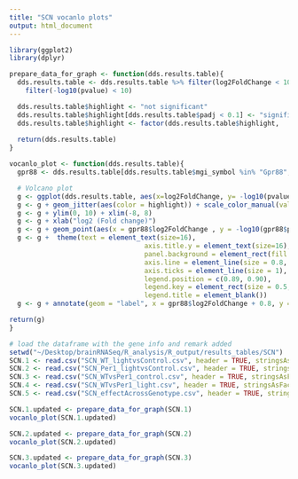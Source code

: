 ```yaml
---
title: "SCN vocanlo plots"
output: html_document
---
```


```r
library(ggplot2)
library(dplyr)

prepare_data_for_graph <- function(dds.results.table){
  dds.results.table <- dds.results.table %>% filter(log2FoldChange < 10 & log2FoldChange > -10) %>%
	filter(-log10(pvalue) < 10)

  dds.results.table$highlight <- "not significant"
  dds.results.table$highlight[dds.results.table$padj < 0.1] <- "significant"
  dds.results.table$highlight <- factor(dds.results.table$highlight, 
																			  levels = c("not significant", "significant"))
  return(dds.results.table)
}

```

```r

vocanlo_plot <- function(dds.results.table){
  gpr88 <- dds.results.table[dds.results.table$mgi_symbol %in% "Gpr88",]

  # Volcano plot
  g <- ggplot(dds.results.table, aes(x=log2FoldChange, y= -log10(pvalue)))
  g <- g + geom_jitter(aes(color = highlight)) + scale_color_manual(values = c("grey", "black"))
  g <- g + ylim(0, 10) + xlim(-8, 8)
  g <- g + xlab("log2 (Fold change)")
  g <- g + geom_point(aes(x = gpr88$log2FoldChange , y = -log10(gpr88$pvalue)), color = "green")
  g <- g +  theme(text = element_text(size=16),
								  axis.title.y = element_text(size=16),
								  panel.background = element_rect(fill = NA),
								  axis.line = element_line(size = 0.8, colour = "black"),
								  axis.ticks = element_line(size = 1),
								  legend.position = c(0.89, 0.90),
								  legend.key = element_rect(size = 0.5, fill = "white", colour = "black"),
								  legend.title = element_blank()) 
  g <- g + annotate(geom = "label", x = gpr88$log2FoldChange + 0.8, y = -log10(gpr88$pvalue)+0.3, label = "Gpr88", color="green")

return(g)
}
```

```r
# load the dataframe with the gene info and remark added
setwd("~/Desktop/brainRNASeq/R_analysis/R_output/results_tables/SCN")
SCN.1 <- read.csv("SCN_WT_lightvsControl.csv", header = TRUE, stringsAsFactors = FALSE)
SCN.2 <- read.csv("SCN_Per1_lightvsControl.csv", header = TRUE, stringsAsFactors = FALSE)
SCN.3 <- read.csv("SCN_WTvsPer1_control.csv", header = TRUE, stringsAsFactors = FALSE)
SCN.4 <- read.csv("SCN_WTvsPer1_light.csv", header = TRUE, stringsAsFactors = FALSE)
SCN.5 <- read.csv("SCN_effectAcrossGenotype.csv", header = TRUE, stringsAsFactors = FALSE)
```

```r
SCN.1.updated <- prepare_data_for_graph(SCN.1)
vocanlo_plot(SCN.1.updated)

```

```r
SCN.2.updated <- prepare_data_for_graph(SCN.2)
vocanlo_plot(SCN.2.updated)
```

```r
SCN.3.updated <- prepare_data_for_graph(SCN.3)
vocanlo_plot(SCN.3.updated)
```